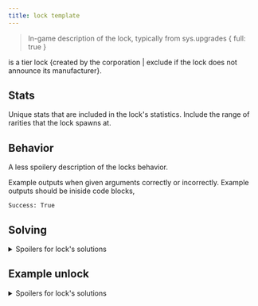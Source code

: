 ```yaml
---
title: lock template
---
```


> In-game description of the lock, typically from sys.upgrades \{ full: true }

<lock> is a tier <N> lock {created by the <in-game corp> corporation | exclude if the lock does not announce its manufacturer}.

## Stats

Unique stats that are included in the lock's statistics. Include the range of rarities that the lock spawns at.

## Behavior

A less spoilery description of the locks behavior.

Example outputs when given arguments correctly or incorrectly.
Example outputs should be iniside code blocks,

```
Success: True
```

## Solving

<details>
<summary>Spoilers for lock's solutions</summary>

The arguments required for solving

### Subheaders that describe individual arguments

Spoilery description of each argument. Maybe a table of answers, maybe how a value is found.

</details>

## Example unlock

<details>
  <summary>Spoilers for lock's solutions</summary>
  ``` An example potential solution, outputted from the CLI ```
</details>

